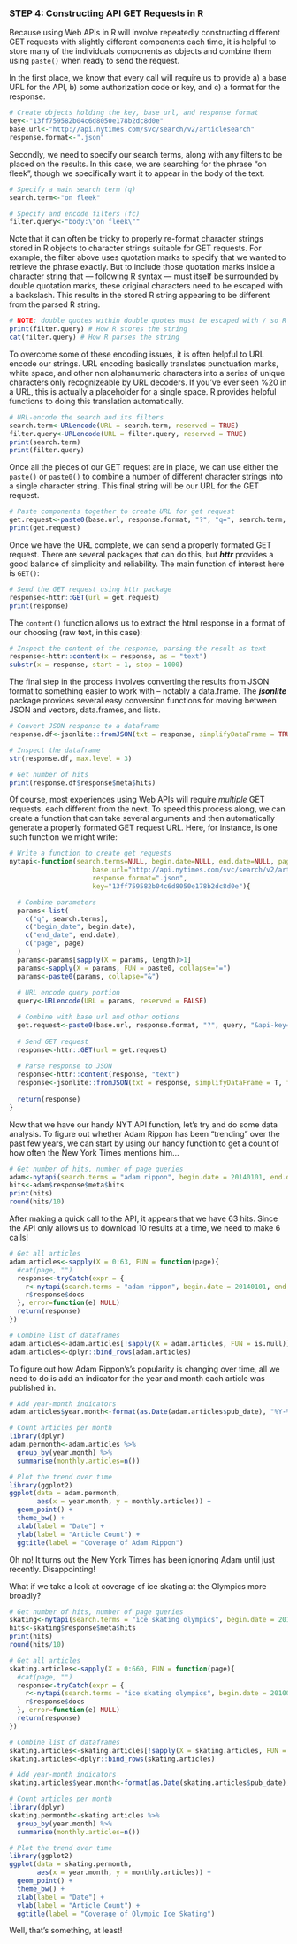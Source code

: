 ### STEP 4: Constructing API GET Requests in R

Because using Web APIs in R will involve repeatedly constructing different GET requests with slightly different components each time, it is helpful to store many of the individuals components as objects and combine them using ```paste()``` when ready to send the request.

In the first place, we know that every call will require us to provide a) a base URL for the API, b) some authorization code or key, and c) a format for the response.

```r
# Create objects holding the key, base url, and response format
key<-"13ff759582b04c6d8050e178b2dc8d0e"
base.url<-"http://api.nytimes.com/svc/search/v2/articlesearch"
response.format<-".json"
```

Secondly, we need to specify our search terms, along with any filters to be placed on the results.  In this case, we are searching for the phrase "on fleek", though we specifically want it to appear in the body of the text.
```r
# Specify a main search term (q)
search.term<-"on fleek"

# Specify and encode filters (fc)
filter.query<-"body:\"on fleek\"" 
```

Note that it can often be tricky to properly re-format character strings stored in R objects to character strings suitable for GET requests.  For example, the filter above uses quotation marks to specify that we wanted to retrieve the phrase exactly.  But to include those quotation marks inside a character string that --- following R syntax --- must itself be surrounded by double quotation marks, these original characters need to be escaped with a backslash.  This results in the stored R string appearing to be different from the parsed R string.     
```r
# NOTE: double quotes within double quotes must be escaped with / so R can parse the character string
print(filter.query) # How R stores the string
cat(filter.query) # How R parses the string
```

To overcome some of these encoding issues, it is often helpful to URL encode our strings.  URL encoding basically translates punctuation marks, white space, and other non alphanumeric characters into a series of unique characters only recognizeable by URL decoders.  If you've ever seen %20 in a URL, this is actually a placeholder for a single space.  R provides helpful functions to doing this translation automatically.  
```r
# URL-encode the search and its filters
search.term<-URLencode(URL = search.term, reserved = TRUE)
filter.query<-URLencode(URL = filter.query, reserved = TRUE)
print(search.term)
print(filter.query)
```

Once all the pieces of our GET request are in place, we can use either the ```paste()``` or ```paste0()``` to combine a number of different character strings into a single character string.  This final string will be our URL for the GET request.
```r
# Paste components together to create URL for get request
get.request<-paste0(base.url, response.format, "?", "q=", search.term, "&fq=", filter.query, "&api-key=", key)
print(get.request)
```

Once we have the URL complete, we can send a properly formated GET request.  There are several packages that can do this, but ***httr*** provides a good balance of simplicity and reliability.  The main function of interest here is ```GET()```:
```r
# Send the GET request using httr package
response<-httr::GET(url = get.request)
print(response)
```

The ```content()``` function allows us to extract the html response in a format of our choosing (raw text, in this case):
```r
# Inspect the content of the response, parsing the result as text
response<-httr::content(x = response, as = "text")
substr(x = response, start = 1, stop = 1000)
```

The final step in the process involves converting the results from JSON format to something easier to work with -- notably a data.frame.  The ***jsonlite*** package provides several easy conversion functions for moving between JSON and vectors, data.frames, and lists.
```r
# Convert JSON response to a dataframe
response.df<-jsonlite::fromJSON(txt = response, simplifyDataFrame = TRUE, flatten = TRUE)

# Inspect the dataframe
str(response.df, max.level = 3)

# Get number of hits
print(response.df$response$meta$hits)
```

Of course, most experiences using Web APIs will require *multiple* GET requests, each different from the next.  To speed this process along, we can create a function that can take several arguments and then automatically generate a properly formated GET request URL.  Here, for instance, is one such function we might write:
```r
# Write a function to create get requests
nytapi<-function(search.terms=NULL, begin.date=NULL, end.date=NULL, page=NULL,
                     base.url="http://api.nytimes.com/svc/search/v2/articlesearch",
                     response.format=".json",
                     key="13ff759582b04c6d8050e178b2dc8d0e"){

  # Combine parameters
  params<-list(
    c("q", search.terms),
    c("begin_date", begin.date),
    c("end_date", end.date),
    c("page", page)
  )
  params<-params[sapply(X = params, length)>1]
  params<-sapply(X = params, FUN = paste0, collapse="=")
  params<-paste0(params, collapse="&")
  
  # URL encode query portion
  query<-URLencode(URL = params, reserved = FALSE)

  # Combine with base url and other options
  get.request<-paste0(base.url, response.format, "?", query, "&api-key=", key)
  
  # Send GET request
  response<-httr::GET(url = get.request)
  
  # Parse response to JSON
  response<-httr::content(response, "text")  
  response<-jsonlite::fromJSON(txt = response, simplifyDataFrame = T, flatten = T)
  
  return(response)
}
```

Now that we have our handy NYT API function, let's try and do some data analysis.  To figure out whether Adam Rippon has been "trending" over the past few years, we can start by using our handy function to get a count of how often the New York Times mentions him...
 
```r
# Get number of hits, number of page queries
adam<-nytapi(search.terms = "adam rippon", begin.date = 20140101, end.date = 20180220)
hits<-adam$response$meta$hits
print(hits)
round(hits/10)
```

After making a quick call to the API, it appears that we have 63 hits. Since the API only allows us to download 10 results at a time, we need to make 6 calls! 
```r
# Get all articles   
adam.articles<-sapply(X = 0:63, FUN = function(page){
  #cat(page, "")
  response<-tryCatch(expr = {
    r<-nytapi(search.terms = "adam rippon", begin.date = 20140101, end.date = 20180220, page = page)
    r$response$docs
  }, error=function(e) NULL)
  return(response)
})

# Combine list of dataframes
adam.articles<-adam.articles[!sapply(X = adam.articles, FUN = is.null)]
adam.articles<-dplyr::bind_rows(adam.articles)
```

To figure out how Adam Rippon's's popularity is changing over time, all we need to do is add an indicator for the year and month each article was published in.
```r
# Add year-month indicators
adam.articles$year.month<-format(as.Date(adam.articles$pub_date), "%Y-%m")

# Count articles per month
library(dplyr)
adam.permonth<-adam.articles %>%
  group_by(year.month) %>%
  summarise(monthly.articles=n())

# Plot the trend over time
library(ggplot2)
ggplot(data = adam.permonth, 
       aes(x = year.month, y = monthly.articles)) +
  geom_point() +
  theme_bw() + 
  xlab(label = "Date") +
  ylab(label = "Article Count") +
  ggtitle(label = "Coverage of Adam Rippon")
```

Oh no! It turns out the New York Times has been ignoring Adam until just recently. Disappointing!

What if we take a look at coverage of ice skating at the Olympics more broadly? 

```r
# Get number of hits, number of page queries
skating<-nytapi(search.terms = "ice skating olympics", begin.date = 20100101, end.date = 20180220)
hits<-skating$response$meta$hits
print(hits)
round(hits/10)

# Get all articles   
skating.articles<-sapply(X = 0:660, FUN = function(page){
  #cat(page, "")
  response<-tryCatch(expr = {
    r<-nytapi(search.terms = "ice skating olympics", begin.date = 20100101, end.date = 20180220, page = page)
    r$response$docs
  }, error=function(e) NULL)
  return(response)
})

# Combine list of dataframes
skating.articles<-skating.articles[!sapply(X = skating.articles, FUN = is.null)]
skating.articles<-dplyr::bind_rows(skating.articles)

# Add year-month indicators
skating.articles$year.month<-format(as.Date(skating.articles$pub_date), "%Y-%m")

# Count articles per month
library(dplyr)
skating.permonth<-skating.articles %>%
  group_by(year.month) %>%
  summarise(monthly.articles=n())

# Plot the trend over time
library(ggplot2)
ggplot(data = skating.permonth, 
       aes(x = year.month, y = monthly.articles)) +
  geom_point() +
  theme_bw() + 
  xlab(label = "Date") +
  ylab(label = "Article Count") +
  ggtitle(label = "Coverage of Olympic Ice Skating")

```

Well, that's something, at least!









